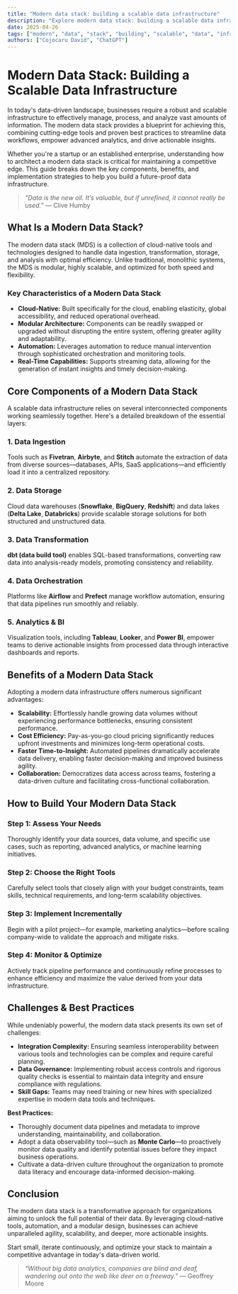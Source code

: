```yaml
---
title: "Modern data stack: building a scalable data infrastructure"
description: "Explore modern data stack: building a scalable data infrastructure in this detailed guide, offering insights, strategies, and practical tips to enhance your understanding and application of the topic."
date: 2025-04-26
tags: ["modern", "data", "stack", "building", "scalable", "data", "infrastructure"]
authors: ["Cojocaru David", "ChatGPT"]
---
```


# Modern Data Stack: Building a Scalable Data Infrastructure

In today's data-driven landscape, businesses require a robust and scalable infrastructure to effectively manage, process, and analyze vast amounts of information. The modern data stack provides a blueprint for achieving this, combining cutting-edge tools and proven best practices to streamline data workflows, empower advanced analytics, and drive actionable insights.

Whether you're a startup or an established enterprise, understanding how to architect a modern data stack is critical for maintaining a competitive edge. This guide breaks down the key components, benefits, and implementation strategies to help you build a future-proof data infrastructure.

> *"Data is the new oil. It’s valuable, but if unrefined, it cannot really be used."* — Clive Humby

## What Is a Modern Data Stack?

The modern data stack (MDS) is a collection of cloud-native tools and technologies designed to handle data ingestion, transformation, storage, and analysis with optimal efficiency. Unlike traditional, monolithic systems, the MDS is modular, highly scalable, and optimized for both speed and flexibility.

### Key Characteristics of a Modern Data Stack

*   **Cloud-Native:** Built specifically for the cloud, enabling elasticity, global accessibility, and reduced operational overhead.
*   **Modular Architecture:** Components can be readily swapped or upgraded without disrupting the entire system, offering greater agility and adaptability.
*   **Automation:** Leverages automation to reduce manual intervention through sophisticated orchestration and monitoring tools.
*   **Real-Time Capabilities:** Supports streaming data, allowing for the generation of instant insights and timely decision-making.

## Core Components of a Modern Data Stack

A scalable data infrastructure relies on several interconnected components working seamlessly together. Here's a detailed breakdown of the essential layers:

### 1. Data Ingestion

Tools such as **Fivetran**, **Airbyte**, and **Stitch** automate the extraction of data from diverse sources—databases, APIs, SaaS applications—and efficiently load it into a centralized repository.

### 2. Data Storage

Cloud data warehouses (**Snowflake**, **BigQuery**, **Redshift**) and data lakes (**Delta Lake**, **Databricks**) provide scalable storage solutions for both structured and unstructured data.

### 3. Data Transformation

**dbt (data build tool)** enables SQL-based transformations, converting raw data into analysis-ready models, promoting consistency and reliability.

### 4. Data Orchestration

Platforms like **Airflow** and **Prefect** manage workflow automation, ensuring that data pipelines run smoothly and reliably.

### 5. Analytics & BI

Visualization tools, including **Tableau**, **Looker**, and **Power BI**, empower teams to derive actionable insights from processed data through interactive dashboards and reports.

## Benefits of a Modern Data Stack

Adopting a modern data infrastructure offers numerous significant advantages:

*   **Scalability:** Effortlessly handle growing data volumes without experiencing performance bottlenecks, ensuring consistent performance.
*   **Cost Efficiency:** Pay-as-you-go cloud pricing significantly reduces upfront investments and minimizes long-term operational costs.
*   **Faster Time-to-Insight:** Automated pipelines dramatically accelerate data delivery, enabling faster decision-making and improved business agility.
*   **Collaboration:** Democratizes data access across teams, fostering a data-driven culture and facilitating cross-functional collaboration.

## How to Build Your Modern Data Stack

### Step 1: Assess Your Needs

Thoroughly identify your data sources, data volume, and specific use cases, such as reporting, advanced analytics, or machine learning initiatives.

### Step 2: Choose the Right Tools

Carefully select tools that closely align with your budget constraints, team skills, technical requirements, and long-term scalability objectives.

### Step 3: Implement Incrementally

Begin with a pilot project—for example, marketing analytics—before scaling company-wide to validate the approach and mitigate risks.

### Step 4: Monitor & Optimize

Actively track pipeline performance and continuously refine processes to enhance efficiency and maximize the value derived from your data infrastructure.

## Challenges & Best Practices

While undeniably powerful, the modern data stack presents its own set of challenges:

*   **Integration Complexity:** Ensuring seamless interoperability between various tools and technologies can be complex and require careful planning.
*   **Data Governance:** Implementing robust access controls and rigorous quality checks is essential to maintain data integrity and ensure compliance with regulations.
*   **Skill Gaps:** Teams may need training or new hires with specialized expertise in modern data tools and techniques.

**Best Practices:**

*   Thoroughly document data pipelines and metadata to improve understanding, maintainability, and collaboration.
*   Adopt a data observability tool—such as **Monte Carlo**—to proactively monitor data quality and identify potential issues before they impact business operations.
*   Cultivate a data-driven culture throughout the organization to promote data literacy and encourage data-informed decision-making.

## Conclusion

The modern data stack is a transformative approach for organizations aiming to unlock the full potential of their data. By leveraging cloud-native tools, automation, and a modular design, businesses can achieve unparalleled agility, scalability, and deeper, more actionable insights.

Start small, iterate continuously, and optimize your stack to maintain a competitive advantage in today's data-driven world.

> *"Without big data analytics, companies are blind and deaf, wandering out onto the web like deer on a freeway."* — Geoffrey Moore
